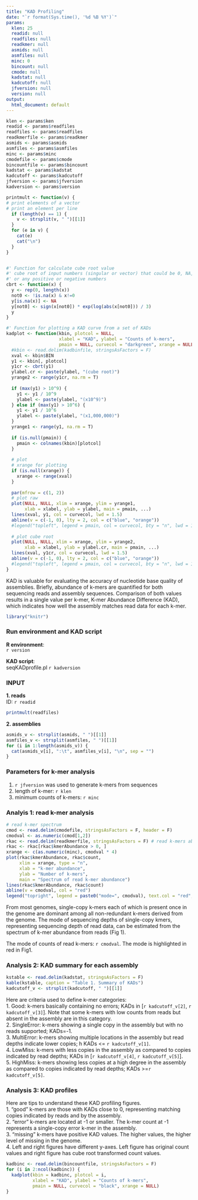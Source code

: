 ```yaml
---
title: "KAD Profiling"
date: "`r format(Sys.time(), '%d %B %Y')`"
params:
  klen: 25
  readid: null
  readfiles: null
  readkmer: null
  asmids: null
  asmfiles: null
  minc: 0
  bincount: null
  cmode: null
  kadstat: null
  kadcutoff: null
  jfversion: null
  version: null
output:
  html_document: default
---
```


```r
klen <- params$ken
readid <- params$readfiles
readfiles <- params$readfiles
readkmerfile <- params$readkmer
asmids <- params$asmids
asmfiles <- params$asmfiles
minc <- params$minc
cmodefile <- params$cmode
bincountfile <- params$bincount
kadstat <- params$kadstat
kadcutoff <- params$kadcutoff
jfversion <- params$jfversion
kadversion <- params$version
```

```r
printmult <- function(v) {
# print elements of a vector
# print an element per line
  if (length(v) == 1) {
    v <- strsplit(v, " ")[[1]]
  }
  for (e in v) {
    cat(e)
    cat("\n")
  }
}


#' Function for calculate cube root value
#' cube root of input numbers (singular or vector) that could be 0, NA,
#' or any positive or negative numbers
cbrt <- function(x) {
  y <- rep(0, length(x))
  not0 <- !is.na(x) & x!=0
  y[is.na(x)] <- NA
  y[not0] <- sign(x[not0]) * exp(log(abs(x[not0])) / 3)
  y
}

#' Function for plotting a KAD curve from a set of KADs
kadplot <- function(kbin, plotcol = NULL,
                    xlabel = "KAD", ylabel = "Counts of k-mers",
                    pmain = NULL, curvecol = "darkgreen", xrange = NULL, ...) {
  #kbin <- read.delim(kadbinfile, stringsAsFactors = F)
  xval <- kbin$BIN
  y1 <- kbin[, plotcol]
  y1cr <- cbrt(y1)
  ylabel.cr <- paste(ylabel, "(cube root)")
  yrange2 <- range(y1cr, na.rm = T)
  
  if (max(y1) > 10^9) {
    y1 <- y1 / 10^9
    ylabel <- paste(ylabel, "(x10^9)")
  } else if (max(y1) > 10^6) {
    y1 <- y1 / 10^6
    ylabel <- paste(ylabel, "(x1,000,000)")
  }
  yrange1 <- range(y1, na.rm = T)
  
  if (is.null(pmain)) {
    pmain <- colnames(kbin)[plotcol] 
  }
  
  # plot
  # xrange for plotting
  if (is.null(xrange)) {
    xrange <- range(xval)
  }
  
  par(mfrow = c(1, 2))
  # plot raw
  plot(NULL, NULL, xlim = xrange, ylim = yrange1,
       xlab = xlabel, ylab = ylabel, main = pmain, ...)
  lines(xval, y1, col = curvecol, lwd = 1.5)
  abline(v = c(-1, 0), lty = 2, col = c("blue", "orange"))
  #legend("topleft", legend = pmain, col = curvecol, bty = "n", lwd = 1.2)
  
  # plot cube root
  plot(NULL, NULL, xlim = xrange, ylim = yrange2,
       xlab = xlabel, ylab = ylabel.cr, main = pmain, ...)
  lines(xval, y1cr, col = curvecol, lwd = 1.5)
  abline(v = c(-1, 0), lty = 2, col = c("blue", "orange"))
  #legend("topleft", legend = pmain, col = curvecol, bty = "n", lwd = 1.2)
}

```

KAD is valuable for evaluating the accuracy of nucleotide base quality of assemblies. Briefly, abundance of k-mers are quantified for both sequencing reads and assembly sequences. Comparison of both values results in a single value per k-mer, K-mer Abundance Difference (KAD), which indicates how well the assembly matches read data for each k-mer.

```r
library("knitr")
```
### Run environment and KAD script
**R environment**:  
`r version`

**KAD script**:  
seqKADprofile.pl `r kadversion`

### INPUT
**1. reads**  
ID: `r readid`  
```r
printmult(readfiles)
```
**2. assemblies**
```r
asmids_v <- strsplit(asmids, " ")[[1]]
asmfiles_v <- strsplit(asmfiles, " ")[[1]]
for (i in 1:length(asmids_v)) {
  cat(asmids_v[i], ":\t", asmfiles_v[i], "\n", sep = "")
}
```

### Parameters for k-mer analysis
1. `r jfversion` was used to generate k-mers from sequences
2. length of k-mer: `r klen`
3. minimum counts of k-mers: `r minc`


### Analyis 1: read k-mer analysis
```r
# read k-mer spectrum
cmod <- read.delim(cmodefile, stringsAsFactors = F, header = F)
cmodval <- as.numeric(cmod[1,2])
rkac <- read.delim(readkmerfile, stringsAsFactors = F) # read k-mers abundance counts
rkac <- rkac[rkac$kmerAbundance > 0, ]
xrange <- c(as.numeric(minc), cmodval * 4)
plot(rkac$kmerAbundance, rkac$count,
     xlim = xrange, type = "n",
     xlab = "k-mer abundance",
     ylab = "Number of k-mers",
     main = "Spectrum of read k-mer abundance")
lines(rkac$kmerAbundance, rkac$count)
abline(v = cmodval, col = "red")
legend("topright", legend = paste0("mode=", cmodval), text.col = "red", bty = "n")
```
From most genomes, single-copy k-mers each of which is present once in the genome are dominant among all non-redundant k-mers derived from the genome. The mode of sequencing depths of single-copy kmers, representing sequencing depth of read data, can be estimated from the spectrum of k-mer abundance from reads (Fig 1).

The mode of counts of read k-mers: `r cmodval`. The mode is highlighted in red in Fig1.

### Analysis 2: KAD summary for each assembly
```r
kstable <- read.delim(kadstat, stringsAsFactors = F)
kable(kstable, caption = "Table 1. Summary of KADs")
kadcutoff_v <- strsplit(kadcutoff, " ")[[1]]
```

Here are criteria used to define k-mer categories:  
1. Good: k-mers basically containing no errors; KADs in [`r kadcutoff_v[2]`, `r kadcutoff_v[3]`]. Note that some k-mers with low counts from reads but absent in the assembly are in this category.   
2. SingleError: k-mers showing a single copy in the assembly but with no reads supported; KADs=-1.  
3. MultiError: k-mers showing multiple locations in the assembly but read depths indicate lower copies; h KADs <= `r kadcutoff_v[1]`.  
4. LowMiss: k-mers with less copies in the assembly as compared to copies indicated by read depths; KADs in [`r kadcutoff_v[4]`, `r kadcutoff_v[5]`].  
5. HighMiss: k-mers showing less copies at a high degree in the assembly as compared to copies indicated by read depths; KADs >=`r kadcutoff_v[5]`.

### Analysis 3: KAD profiles
Here are tips to understand these KAD profiling figures.   
1. "good" k-mers are those with KADs close to 0, representing matching copies indicated by reads and by the assembly.  
2. "error" k-mers are located at -1 or smaller. The k-mer count at -1 represents a single-copy error k-mer in the assembly.  
3. "missing" k-mers have positive KAD values. The higher values, the higher level of missing in the genome.  
4. Left and right figures have different y-axes. Left figure has original count values and right figure has cube root transformed count values.  

```r
kadbinc <- read.delim(bincountfile, stringsAsFactors = F)
for (i in 2:ncol(kadbinc)) {
  kadplot(kbin = kadbinc, plotcol = i,
          xlabel = "KAD", ylabel = "Counts of k-mers",
          pmain = NULL, curvecol = "black", xrange = NULL)
}
```
